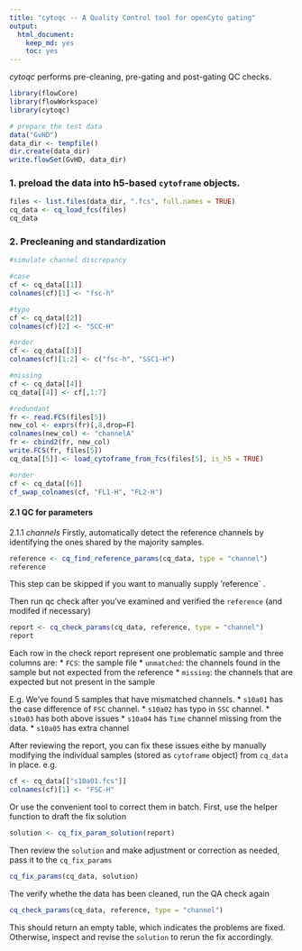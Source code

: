 ```yaml
---
title: "cytoqc -- A Quality Control tool for openCyto gating"
output:
  html_document: 
    keep_md: yes
    toc: yes
---
```


*cytoqc* performs pre-cleaning, pre-gating and post-gating QC checks.
```r
library(flowCore)
library(flowWorkspace)
library(cytoqc)
```

```r
# prepare the test data
data("GvHD")
data_dir <- tempfile()
dir.create(data_dir)
write.flowSet(GvHD, data_dir)
```

### 1. preload the data into h5-based `cytoframe` objects.

```r
files <- list.files(data_dir, ".fcs", full.names = TRUE)
cq_data <- cq_load_fcs(files)
cq_data
```

### 2. Precleaning and standardization
```r
#simulate channel discrepancy

#case
cf <- cq_data[[1]]
colnames(cf)[1] <- "fsc-h"

#typo
cf <- cq_data[[2]]
colnames(cf)[2] <- "SCC-H"

#order
cf <- cq_data[[3]]
colnames(cf)[1:2] <- c("fsc-h", "SSC1-H")

#missing
cf <- cq_data[[4]]
cq_data[[4]] <- cf[,1:7]

#redundant
fr <- read.FCS(files[5])
new_col <- exprs(fr)[,8,drop=F]
colnames(new_col) <- "channelA"
fr <- cbind2(fr, new_col)
write.FCS(fr, files[5])
cq_data[[5]] <- load_cytoframe_from_fcs(files[5], is_h5 = TRUE)

#order
cf <- cq_data[[6]]
cf_swap_colnames(cf, "FL1-H", "FL2-H")

```

#### 2.1 QC for parameters
2.1.1 *channels*
Firstly, automatically detect the reference channels by identifying the ones shared by the majority samples. 

```r
reference <- cq_find_reference_params(cq_data, type = "channel")
reference
```
This step can be skipped if you want to manually supply 'reference` .

Then run qc check after you've examined and verified the `reference` (and modifed if necessary)
```r
report <- cq_check_params(cq_data, reference, type = "channel")
report
```
Each row in the check report represent one problematic sample and three columns are:
* `FCS`: the sample file
* `unmatched`: the channels found in the sample but not expected from the reference
* `missing`: the channels that are expected but not present in the sample

E.g. We've found 5 samples that have mismatched channels. 
* `s10a01` has the case difference of `FSC` channel.
* `s10a02` has typo in `SSC` channel.
* `s10a03` has both above issues
* `s10a04` has `Time` channel missing from the data.
* `s10a05` has extra channel

After reviewing the report, you can fix these issues eithe by manually modifying the individual samples (stored as `cytoframe` object) from `cq_data` in place. e.g.
```r
cf <- cq_data[["s10a01.fcs"]]
colnames(cf)[1] <- "FSC-H"
```
Or use the convenient tool to correct them in batch. 
First, use the helper function to draft the fix solution 
```r
solution <- cq_fix_param_solution(report) 
```
Then review the `solution` and make adjustment or correction as needed, pass it to the `cq_fix_params`
```r
cq_fix_params(cq_data, solution)
```
The verify whethe the data has been cleaned, run the QA check again
```r
cq_check_params(cq_data, reference, type = "channel")
```
This should return an empty table, which indicates the problems are fixed. Otherwise, inspect and revise the `solution` to rerun the fix accordingly.


